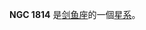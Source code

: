 {{NGCInfoBox|NGCID=NGC 1814|發現者=約翰·弗里德里希·威廉·赫歇爾|發現日期=1834年11月2日|其他編號=ESO 85-SC36|曆元=J2000.0|赤經=5時3分46.5秒
|赤緯=-67°18'3"|星座=剑鱼座|星體=星系|星等=9|表面亮度=|藍等=}}

'''NGC 1814''' 是[[剑鱼座|剑鱼座]]的一個[[星系|星系]]。

{{NGCReference|1814}}
{{Catalogs|NGC=1814}}